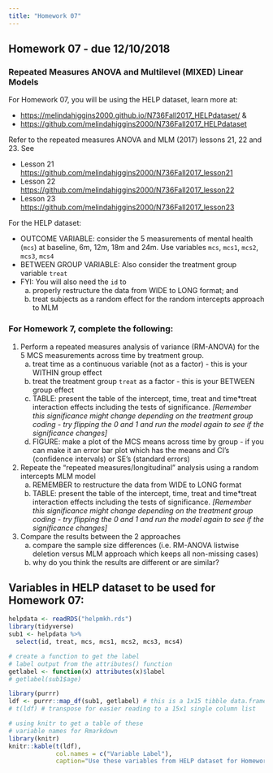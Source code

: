 ```yaml
---
title: "Homework 07"
---
```


## Homework 07 - due 12/10/2018

### Repeated Measures ANOVA and Multilevel (MIXED) Linear Models

For Homework 07, you will be using the HELP dataset, learn more at:

* [https://melindahiggins2000.github.io/N736Fall2017_HELPdataset/](https://melindahiggins2000.github.io/N736Fall2017_HELPdataset/) &
* [https://github.com/melindahiggins2000/N736Fall2017_HELPdataset](https://github.com/melindahiggins2000/N736Fall2017_HELPdataset)

Refer to the repeated measures ANOVA and MLM (2017) lessons 21, 22 and 23. See

* Lesson 21 [https://github.com/melindahiggins2000/N736Fall2017_lesson21](https://github.com/melindahiggins2000/N736Fall2017_lesson21)
* Lesson 22 [https://github.com/melindahiggins2000/N736Fall2017_lesson22](https://github.com/melindahiggins2000/N736Fall2017_lesson22)
* Lesson 23 [https://github.com/melindahiggins2000/N736Fall2017_lesson23](https://github.com/melindahiggins2000/N736Fall2017_lesson23)

For the HELP dataset:

* OUTCOME VARIABLE: consider the 5 measurements of mental health (`mcs`) at baseline, 6m, 12m, 18m and 24m. Use variables `mcs`, `mcs1`, `mcs2`, `mcs3`, `mcs4`
* BETWEEN GROUP VARIABLE: Also consider the treatment group variable `treat`
* FYI: You will also need the `id` to
    a. properly restructure the data from WIDE to LONG format; and
    b. treat subjects as a random effect for the random intercepts approach to MLM

### For Homework 7, complete the following:

1. Perform a repeated measures analysis of variance (RM-ANOVA) for the 5 MCS measurements across time by treatment group.
    a. treat time as a continuous variable (not as a factor) - this is your WITHIN group effect
    b. treat the treatment group `treat` as a factor - this is your BETWEEN group effect
    c. TABLE: present the table of the intercept, time, treat and time*treat interaction effects including the tests of significance. _[Remember this significance might change depending on the treatment group coding - try flipping the 0 and 1 and run the model again to see if the significance changes]_
    d. FIGURE: make a plot of the MCS means across time by group - if you can make it an error bar plot which has the means and CI's (confidence intervals) or SE's (standard errors)

2. Repeate the "repeated measures/longitudinal" analysis using a random intercepts MLM model
    a. REMEMBER to restructure the data from WIDE to LONG format
    b. TABLE: present the table of the intercept, time, treat and time*treat interaction effects including the tests of significance. _[Remember this significance might change depending on the treatment group coding - try flipping the 0 and 1 and run the model again to see if the significance changes]_
    
3. Compare the results between the 2 approaches
    a. compare the sample size differences (i.e. RM-ANOVA listwise deletion versus MLM approach which keeps all non-missing cases)
    b. why do you think the results are different or are similar?

## Variables in HELP dataset to be used for Homework 07:

```r
helpdata <- readRDS("helpmkh.rds")
library(tidyverse)
sub1 <- helpdata %>%
  select(id, treat, mcs, mcs1, mcs2, mcs3, mcs4)

# create a function to get the label
# label output from the attributes() function
getlabel <- function(x) attributes(x)$label
# getlabel(sub1$age)

library(purrr)
ldf <- purrr::map_df(sub1, getlabel) # this is a 1x15 tibble data.frame
# t(ldf) # transpose for easier reading to a 15x1 single column list

# using knitr to get a table of these
# variable names for Rmarkdown
library(knitr)
knitr::kable(t(ldf),
             col.names = c("Variable Label"),
             caption="Use these variables from HELP dataset for Homework 07")
```

